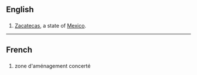 {{also|zac}}
==English==

==={{abbreviation-old|en}}===
{{head|en}}
# [[Zacatecas]], a state of [[Mexico]].

----

==French==

==={{initialism-old|fr}}===
{{head|fr}}

# zone d'aménagement concerté